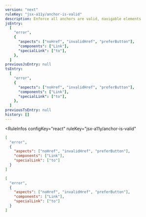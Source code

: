 ```yaml
---
version: "next"
ruleKey: "jsx-a11y/anchor-is-valid"
description: Enforce all anchors are valid, navigable elements
jsEntry:
  [
    "error",
    {
      "aspects": ["noHref", "invalidHref", "preferButton"],
      "components": ["Link"],
      "specialLink": ["to"],
    },
  ]
previousJsEntry: null
tsEntry:
  [
    "error",
    {
      "aspects": ["noHref", "invalidHref", "preferButton"],
      "components": ["Link"],
      "specialLink": ["to"],
    },
  ]
previousTsEntry: null
history: []
---
```


<RuleInfos 
  configKey="react" 
  ruleKey="jsx-a11y/anchor-is-valid" 
>

```json
[
  "error",
  {
    "aspects": ["noHref", "invalidHref", "preferButton"],
    "components": ["Link"],
    "specialLink": ["to"]
  }
]
```

```json
[
  "error",
  {
    "aspects": ["noHref", "invalidHref", "preferButton"],
    "components": ["Link"],
    "specialLink": ["to"]
  }
]
```

</RuleInfos>
